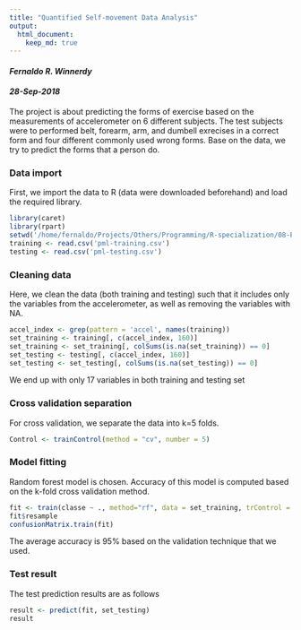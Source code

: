 ```yaml
---
title: "Quantified Self-movement Data Analysis"
output: 
  html_document:
    keep_md: true
---
```


#### *Fernaldo R. Winnerdy*
#### *28-Sep-2018*

The project is about predicting the forms of exercise based on the measurements of accelerometer on 6 different subjects. The test subjects were to performed belt, forearm, arm, and dumbell exrecises in a correct form and four different commonly used wrong forms. Base on the data, we try to predict the forms that a person do.

### Data import
First, we import the data to R (data were downloaded beforehand) and load the required library.

```r
library(caret)
library(rpart)
setwd('/home/fernaldo/Projects/Others/Programming/R-specialization/08-Practical_machine_learning/Week-04')
training <- read.csv('pml-training.csv')
testing <- read.csv('pml-testing.csv')
```

### Cleaning data

Here, we clean the data (both training and testing) such that it includes only the variables from the accelerometer, as well as removing the variables with NA.

```r
accel_index <- grep(pattern = 'accel', names(training))
set_training <- training[, c(accel_index, 160)]
set_training <- set_training[, colSums(is.na(set_training)) == 0]
set_testing <- testing[, c(accel_index, 160)]
set_testing <- set_testing[, colSums(is.na(set_testing)) == 0]
```

We end up with only 17 variables in both training and testing set

### Cross validation separation

For cross validation, we separate the data into k=5 folds.

```r
Control <- trainControl(method = "cv", number = 5)
```

### Model fitting

Random forest model is chosen. Accuracy of this model is computed based on the k-fold cross validation method.

```r
fit <- train(classe ~ ., method="rf", data = set_training, trControl = Control)
fit$resample
confusionMatrix.train(fit)
```

The average accuracy is 95% based on the validation technique that we used. 

### Test result
The test prediction results are as follows

```r
result <- predict(fit, set_testing)
result
```
